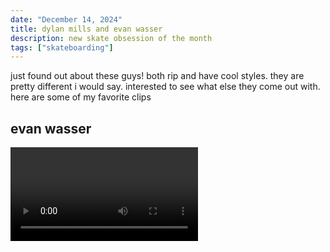 ```yaml
---
date: "December 14, 2024"
title: dylan mills and evan wasser
description: new skate obsession of the month
tags: ["skateboarding"]
---
```


just found out about these guys! both rip and have cool styles. they are pretty different i would say.
interested to see what else they come out with. here are some of my favorite clips
<br/>

## evan wasser

<Video url="https://www.youtube-nocookie.com/embed/IuQu-9j52G4?si=_PhINemGF1lVHUwH&amp;start=57&amp;end=62&amp;rel=0&amp;controls=0" />

<Video url="https://www.youtube-nocookie.com/embed/IuQu-9j52G4?si=_PhINemGF1lVHUwH&amp;start=68&amp;end=74&amp;rel=0&amp;controls=0" />

<Video url="https://www.youtube-nocookie.com/embed/IuQu-9j52G4?si=_PhINemGF1lVHUwH&amp;start=78&amp;end=82&amp;rel=0&amp;controls=0" />

<Video url="https://www.youtube-nocookie.com/embed/IuQu-9j52G4?si=_PhINemGF1lVHUwH&amp;start=100&amp;end=108&amp;rel=0&amp;controls=0" />

<Video url="https://www.youtube-nocookie.com/embed/TdzexqTgC-k?si=grFQxwLa7YGYketv&amp;start=33&amp;end=36&amp;rel=0&amp;controls=0" />

<Video url="https://www.youtube-nocookie.com/embed/TdzexqTgC-k?si=grFQxwLa7YGYketv&amp;start=182&amp;end=186&amp;rel=0&amp;controls=0" />

<Video url="https://www.youtube-nocookie.com/embed/ihsqeX7sjTY?si=AqAmtphfCm5dkvBu&amp;start=327&amp;end=331&amp;rel=0&amp;controls=0" />

<Video url="https://www.youtube-nocookie.com/embed/uvWfNckMKq4?si=-jcV1MCgG6zr8M4i&amp;start=373&amp;end=378&amp;rel=0&amp;controls=0" />


## dylan mills

<Video url="https://www.youtube-nocookie.com/embed/VXR6zlXeE7c?si=IaaXx9kYqnlmLU6S&amp;start=734&amp;end=740&amp;rel=0&amp;controls=0" />

<Video url="https://www.youtube-nocookie.com/embed/VXR6zlXeE7c?si=OFfweeRMMHcpkabv&amp;start=755&amp;end=759&amp;rel=0&amp;controls=0" />

<Video url="https://www.youtube-nocookie.com/embed/uvWfNckMKq4?si=-jcV1MCgG6zr8M4i&amp;start=1023&amp;end=1026&amp;rel=0&amp;controls=0" />

<Video url="https://www.youtube-nocookie.com/embed/uvWfNckMKq4?si=2FihbmNL0k7NW13D&amp;start=1027&amp;end=1036&amp;rel=0&amp;controls=0" />


